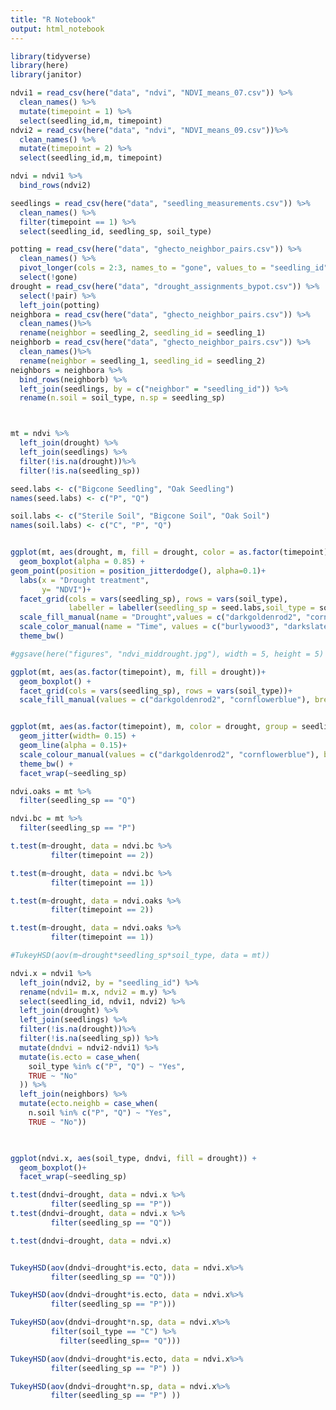 ```yaml
---
title: "R Notebook"
output: html_notebook
---
```


```r
library(tidyverse)
library(here)
library(janitor)
```
```r
ndvi1 = read_csv(here("data", "ndvi", "NDVI_means_07.csv")) %>% 
  clean_names() %>% 
  mutate(timepoint = 1) %>% 
  select(seedling_id,m, timepoint)
ndvi2 = read_csv(here("data", "ndvi", "NDVI_means_09.csv"))%>% 
  clean_names() %>% 
  mutate(timepoint = 2) %>% 
  select(seedling_id,m, timepoint)

ndvi = ndvi1 %>% 
  bind_rows(ndvi2)
```


```r
seedlings = read_csv(here("data", "seedling_measurements.csv")) %>%
  clean_names() %>% 
  filter(timepoint == 1) %>% 
  select(seedling_id, seedling_sp, soil_type)

potting = read_csv(here("data", "ghecto_neighbor_pairs.csv")) %>% 
  clean_names() %>% 
  pivot_longer(cols = 2:3, names_to = "gone", values_to = "seedling_id") %>% 
  select(!gone)
drought = read_csv(here("data", "drought_assignments_bypot.csv")) %>% 
  select(!pair) %>% 
  left_join(potting)
neighbora = read_csv(here("data", "ghecto_neighbor_pairs.csv")) %>% 
  clean_names()%>% 
  rename(neighbor = seedling_2, seedling_id = seedling_1)
neighborb = read_csv(here("data", "ghecto_neighbor_pairs.csv")) %>% 
  clean_names()%>% 
  rename(neighbor = seedling_1, seedling_id = seedling_2)
neighbors = neighbora %>% 
  bind_rows(neighborb) %>% 
  left_join(seedlings, by = c("neighbor" = "seedling_id")) %>% 
  rename(n.soil = soil_type, n.sp = seedling_sp)



mt = ndvi %>% 
  left_join(drought) %>% 
  left_join(seedlings) %>% 
  filter(!is.na(drought))%>% 
  filter(!is.na(seedling_sp))
```


```r

seed.labs <- c("Bigcone Seedling", "Oak Seedling")
names(seed.labs) <- c("P", "Q")

soil.labs <- c("Sterile Soil", "Bigcone Soil", "Oak Soil")
names(soil.labs) <- c("C", "P", "Q")


ggplot(mt, aes(drought, m, fill = drought, color = as.factor(timepoint)))+
  geom_boxplot(alpha = 0.85) +
geom_point(position = position_jitterdodge(), alpha=0.1)+
  labs(x = "Drought treatment",
       y= "NDVI")+
  facet_grid(cols = vars(seedling_sp), rows = vars(soil_type), 
             labeller = labeller(seedling_sp = seed.labs,soil_type = soil.labs))+
  scale_fill_manual(name = "Drought",values = c("darkgoldenrod2", "cornflowerblue"), breaks = c("Yes", "No"))+
  scale_color_manual(name = "Time", values = c("burlywood3", "darkslategray"), breaks = c("1", "2"), labels = c("Pre-drought", "Mid-drought"))+
  theme_bw()

#ggsave(here("figures", "ndvi_middrought.jpg"), width = 5, height = 5)

ggplot(mt, aes(as.factor(timepoint), m, fill = drought))+
  geom_boxplot() + 
  facet_grid(cols = vars(seedling_sp), rows = vars(soil_type))+
  scale_fill_manual(values = c("darkgoldenrod2", "cornflowerblue"), breaks = c("Yes", "No"))


ggplot(mt, aes(as.factor(timepoint), m, color = drought, group = seedling_id))+
  geom_jitter(width= 0.15) +
  geom_line(alpha = 0.15)+
  scale_colour_manual(values = c("darkgoldenrod2", "cornflowerblue"), breaks = c("Yes", "No"))+
  theme_bw() + 
  facet_wrap(~seedling_sp)


```


```r


ndvi.oaks = mt %>% 
  filter(seedling_sp == "Q")

ndvi.bc = mt %>% 
  filter(seedling_sp == "P")

t.test(m~drought, data = ndvi.bc %>% 
         filter(timepoint == 2))

t.test(m~drought, data = ndvi.bc %>% 
         filter(timepoint == 1))

t.test(m~drought, data = ndvi.oaks %>% 
         filter(timepoint == 2))

t.test(m~drought, data = ndvi.oaks %>% 
         filter(timepoint == 1))

#TukeyHSD(aov(m~drought*seedling_sp*soil_type, data = mt))
```

```r
ndvi.x = ndvi1 %>% 
  left_join(ndvi2, by = "seedling_id") %>% 
  rename(ndvi1= m.x, ndvi2 = m.y) %>% 
  select(seedling_id, ndvi1, ndvi2) %>% 
  left_join(drought) %>% 
  left_join(seedlings) %>% 
  filter(!is.na(drought))%>% 
  filter(!is.na(seedling_sp)) %>% 
  mutate(dndvi = ndvi2-ndvi1) %>% 
  mutate(is.ecto = case_when(
    soil_type %in% c("P", "Q") ~ "Yes", 
    TRUE ~ "No"
  )) %>% 
  left_join(neighbors) %>% 
  mutate(ecto.neighb = case_when(
    n.soil %in% c("P", "Q") ~ "Yes", 
    TRUE ~ "No"))
  


ggplot(ndvi.x, aes(soil_type, dndvi, fill = drought)) +
  geom_boxplot()+
  facet_wrap(~seedling_sp)

t.test(dndvi~drought, data = ndvi.x %>% 
         filter(seedling_sp == "P"))
t.test(dndvi~drought, data = ndvi.x %>% 
         filter(seedling_sp == "Q"))

t.test(dndvi~drought, data = ndvi.x)


TukeyHSD(aov(dndvi~drought*is.ecto, data = ndvi.x%>% 
         filter(seedling_sp == "Q")))

TukeyHSD(aov(dndvi~drought*is.ecto, data = ndvi.x%>% 
         filter(seedling_sp == "P")))

TukeyHSD(aov(dndvi~drought*n.sp, data = ndvi.x%>% 
         filter(soil_type == "C") %>% 
           filter(seedling_sp== "Q")))

TukeyHSD(aov(dndvi~drought*is.ecto, data = ndvi.x%>% 
         filter(seedling_sp == "P") ))

TukeyHSD(aov(dndvi~drought*n.sp, data = ndvi.x%>% 
         filter(seedling_sp == "P") ))
```

